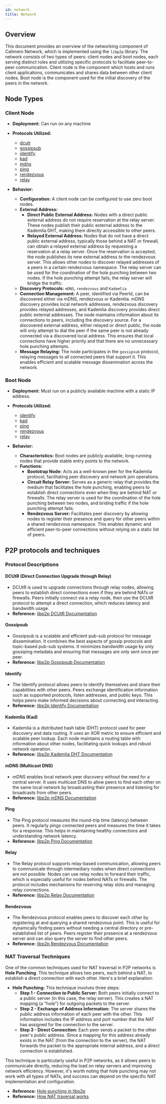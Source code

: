 ```yaml
---
id: network
title: Network
---
```


## Overview

This document provides an overview of the networking component of Calimero
Network, which is implemented using the `libp2p` library. The network consists
of two types of peers: client nodes and boot nodes, each serving distinct roles
and utilizing specific protocols to facilitate peer-to-peer communication.
Client node is the component which hosts and runs client applications,
communicates and shares data between other client nodes. Boot node is the
component used for the initial discovery of the peers in the network.

## Node Types

### Client Node

- **Deployment:** Can run on any machine
- **Protocols Utilized:**

  - [dcutr](#dcutr-direct-connection-upgrade-through-relay)
  - [gossipsub](#gossipsub)
  - [identify](#identify)
  - [kad](#kademlia-kad)
  - [mdns](#mdns-multicast-dns)
  - [ping](#ping)
  - [rendezvous](#rendezvous)
  - [relay](#relay)

- **Behavior:**
  - **Configuration:** A client node can be configured to use zero boot nodes.
  - **External Address:**
    - **Direct Public External Address:** Nodes with a direct public external
      address do not require reservation at the relay server. These nodes
      publish their public external address to the Kademlia DHT, making them
      directly accessible to other peers.
    - **Relayed External Address:** Nodes that do not have a direct public
      external address, typically those behind a NAT or firewall, can obtain a
      relayed external address by requesting a reservation at a relay server.
      Once the reservation is accepted, the node publishes its new external
      address to the rendezvous server. This allows other nodes to discover
      relayed addresses of a peers in a certain rendezvous namespace. The relay
      server can be used for the coordination of the hole punching between two
      nodes. If the hole punching attempt fails, the relay server will bridge
      the traffic.
  - **Discovery Protocols:** `mDNS`, `rendezvous` and `Kademlia`
  - **Connection Management:** A peer, identified via PeerId, can be discovered
    either via mDNS, rendezvous or Kademlia. mDNS discovery provides local
    network addresses, rendezvous discovery provides relayed addresses, and
    Kademlia discovery provides direct public external addresses. The node
    maintains information about its connections to peers, including the
    discovery source. For a discovered external address, either relayed or
    direct public, the node will only attempt to dial the peer if the same peer
    is not already connected via a discovered local address. This ensures that
    local connections have higher priority and that there are no unnecessary
    hole punching attempts.
  - **Message Relaying:** The node participates in the `gossipsub` protocol,
    relaying messages to all connected peers that support it. This enables
    efficient and scalable message dissemination across the network.

### Boot Node

- **Deployment:** Must run on a publicly available machine with a static IP
  address.
- **Protocols Utilized:**

  - [identify](#identify)
  - [kad](#kademlia-kad)
  - [ping](#ping)
  - [rendezvous](#rendezvous)
  - [relay](#relay)

- **Behavior:**
  - **Characteristics:** Boot nodes are publicly available, long-running nodes
    that provide stable entry points to the network.
  - **Functions:**
    - **Bootstrap Node:** Acts as a well-known peer for the Kademlia protocol,
      facilitating peer discovery and network join operations.
    - **Circuit Relay Server:** Serves as a generic relay that provides the
      medium that facilitates the hole punching, enabling peers to establish
      direct connections even when they are behind NAT or firewalls. The relay
      server is used for the coordination of the hole punching between two
      nodes, and briding traffic if the hole punching attempt fails.
    - **Rendezvous Server:** Facilitates peer discovery by allowing nodes to
      register their presence and query for other peers within a shared
      rendezvous namespace. This enables dynamic and efficient peer-to-peer
      connections without relying on a static list of peers.

## P2P protocols and techniques

### Protocol Descriptions

#### DCUtR (Direct Connection Upgrade through Relay)

- DCUtR is used to upgrade connections through relay nodes, allowing peers to
  establish direct connections even if they are behind NATs or firewalls. Peers
  initially connect via a relay node, then use the DCUtR protocol to attempt a
  direct connection, which reduces latency and bandwidth usage.
- **Reference:**
  [libp2p DCUtR Documentation](https://github.com/libp2p/specs/blob/master/relay/DCUtR.md)

#### Gossipsub

- Gossipsub is a scalable and efficient pub-sub protocol for message
  dissemination. It combines the best aspects of gossip protocols and
  topic-based pub-sub systems. It minimizes bandwidth usage by only gossiping
  metadata and ensuring that messages are only sent once per peer.
- **Reference:**
  [libp2p Gossipsub Documentation](https://github.com/libp2p/specs/tree/master/pubsub/gossipsub)

#### Identify

- The Identify protocol allows peers to identify themselves and share their
  capabilities with other peers. Peers exchange identification information such
  as supported protocols, listen addresses, and public keys. This helps peers
  make informed decisions about connecting and interacting.
- **Reference:**
  [libp2p Identify Documentation](https://github.com/libp2p/specs/blob/master/identify/README.md)

#### Kademlia (Kad)

- Kademlia is a distributed hash table (DHT) protocol used for peer discovery
  and data routing. It uses an XOR metric to ensure efficient and scalable peer
  lookup. Each node maintains a routing table with information about other
  nodes, facilitating quick lookups and robust network operation.
- **Reference:**
  [libp2p Kademlia DHT Documentation](https://github.com/libp2p/specs/tree/master/kad-dht)

#### mDNS (Multicast DNS)

- mDNS enables local network peer discovery without the need for a central
  server. It uses multicast DNS to allow peers to find each other on the same
  local network by broadcasting their presence and listening for broadcasts from
  other peers.
- **Reference:**
  [libp2p mDNS Documentation](https://github.com/libp2p/specs/tree/master/discovery/mdns)

#### Ping

- The Ping protocol measures the round-trip time (latency) between peers. It
  regularly pings connected peers and measures the time it takes for a response.
  This helps in maintaining healthy connections and understanding network
  latency.
- **Reference:**
  [libp2p Ping Documentation](https://github.com/libp2p/go-libp2p-ping)

#### Relay

- The Relay protocol supports relay-based communication, allowing peers to
  communicate through intermediary nodes when direct connections are not
  possible. Nodes can use relay nodes to forward their traffic, which is
  especially useful for nodes behind NATs or firewalls. The protocol includes
  mechanisms for reserving relay slots and managing relay connections.
- **Reference:**
  [libp2p Relay Documentation](https://github.com/libp2p/specs/tree/master/relay)

#### Rendezvous

- The Rendezvous protocol enables peers to discover each other by registering at
  and querying a shared rendezvous point. This is useful for dynamically finding
  peers without needing a central directory or pre-established list of peers.
  Peers register their presence at a rendezvous server and can also query the
  server to find other peers.
- **Reference:**
  [libp2p Rendezvous Documentation](https://github.com/libp2p/specs/tree/master/rendezvous)

### NAT Traversal Techniques

One of the common techniques used for NAT traversal in P2P networks is **Hole
Punching**. This technique allows two peers, each behind a NAT, to establish a
direct connection with each other. Here's a brief explanation:

- **Hole Punching:** This technique involves three steps:
  - **Step 1 - Connection to Public Server:** Both peers initially connect to a
    public server (in this case, the relay server). This creates a NAT mapping
    (a "hole") for outgoing packets to the server.
  - **Step 2 - Exchange of Address Information:** The server shares the public
    address information of each peer with the other. This information includes
    the IP address and port number that the NAT has assigned for the connection
    to the server.
  - **Step 3 - Direct Connection:** Each peer sends a packet to the other peer's
    public address. Since a mapping for this address already exists in the NAT
    (from the connection to the server), the NAT forwards the packet to the
    appropriate internal address, and a direct connection is established.

This technique is particularly useful in P2P networks, as it allows peers to
communicate directly, reducing the load on relay servers and improving network
efficiency. However, it's worth noting that hole punching may not work with all
types of NATs, and success can depend on the specific NAT implementation and
configuration.

- **Reference:**
  [Hole punching in libp2p](https://blog.ipfs.tech/2022-01-20-libp2p-hole-punching/)
- **Reference:**
  [How NAT traversal works](https://tailscale.com/blog/how-nat-traversal-works)
